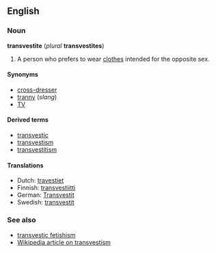 ==English==
===Noun===
'''transvestite''' (''plural'' '''transvestites''')

#A person who prefers to wear [[clothes]] intended for the opposite sex.
<!--
#A '''transvestite''' is a person who voluntarily wears clothes of a gender that is not the gender assigned (usually) at birth or the gender a person currently lives in. Usually, but not exclusively, the term refers to male bodied and/or male identified persons.<br/><br/>However, the words transvestitism and transvestite have many often conflicting connotations. For a discussion of the history and current usage of the term transvestite, see [[w:transvestitism]].<br/><br/>Transvestites and transvestite behaviour are part of [[transgender]]. Transvestites do not cross-dress for primary sexual reasons; cross-dressing primary for sexual reasons is called transvestic fetishism.
-->

====Synonyms====
*[[cross-dresser]]
*[[tranny]] (''slang'')
*[[TV]]

====Derived terms====
*[[transvestic]]
*[[transvestism]]
*[[transvestitism]]

====Translations====
*Dutch: [[travestiet]]
*Finnish: [[transvestiitti]]
*German: [[Transvestit]]
*Swedish: [[transvestit]]

===See also===
*[[transvestic fetishism]]
*[[w:Transvestism|Wikipedia article on transvestism]]